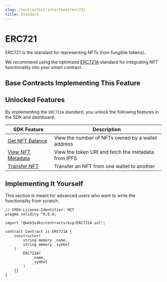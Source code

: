 ```yaml
---
slug: /contractkit/interfaces/erc721
title: Standard
---
```



# ERC721

ERC721 is the standard for representing NFTs (non-fungible tokens).

We recommend using the optimized [ERC721A](https://www.erc721a.org/) standard for integrating NFT functionality into your smart contract.

<ViewContractCodeButton
  link="https://github.com/web3sdks/contracts/blob/main/contracts/eip/ERC721A.sol"
  name="ERC721A"
/>

## Base Contracts Implementing This Feature

<div className="row" style={{ marginBottom: 24 }}>
  <div className="col col--6" style={{ padding: 8 }}>
    <QuickstartCard
      name="ERC721 Base"
      link="/contractkit/base-contracts/erc-721/erc721base"
      image="/assets/icons/general.png"
    />
  </div>
  <div className="col col--6" style={{ padding: 8 }}>
    <QuickstartCard
      name="ERC721 Signature Mint"
      link="/contractkit/base-contracts/erc-721/erc721signaturemint"
      image="/assets/icons/general.png"
    />
  </div>
  <div className="col col--6" style={{ padding: 8 }}>
    <QuickstartCard
      name="ERC721 Lazy Mint"
      link="/contractkit/base-contracts/erc-721/erc721lazymint"
      image="/assets/icons/general.png"
    />
  </div>
  <div className="col col--6" style={{ padding: 8 }}>
    <QuickstartCard
      name="ERC721 Delayed Reveal"
      link="/contractkit/base-contracts/erc-721/erc721delayedreveal"
      image="/assets/icons/general.png"
    />
  </div>
  <div className="col col--6" style={{ padding: 8 }}>
    <QuickstartCard
      name="ERC721 Drop"
      link="/contractkit/base-contracts/erc-721/erc721drop"
      image="/assets/icons/general.png"
    />
  </div>
</div>

## Unlocked Features

By implementing the `ERC721A` standard, you unlock the following features in the SDK and dashboard:

| SDK Feature                                                                           | Description                                         |
| ------------------------------------------------------------------------------------- | --------------------------------------------------- |
| [Get NFT Balance](/sdk/interacting-with-contracts/erc721#get-nft-balance)             | View the number of NFTs owned by a wallet address   |
| [View NFT Metadata](/sdk/interacting-with-contracts/erc721#get-a-single-nft-metadata) | View the token URI and fetch the metadata from IPFS |
| [Transfer NFT](/sdk/interacting-with-contracts/erc721#transfer-a-single-nft)          | Transfer an NFT from one wallet to another          |

## Implementing It Yourself

This section is meant for advanced users who want to write the functionality from scratch.

```solidity
// SPDX-License-Identifier: MIT
pragma solidity ^0.8.0;

import "@web3sdks/contracts/eip/ERC721A.sol";

contract Contract is ERC721A {
    constructor(
        string memory _name,
        string memory _symbol
    )
        ERC721A(
            _name,
            _symbol
        )
    {}
}
```
